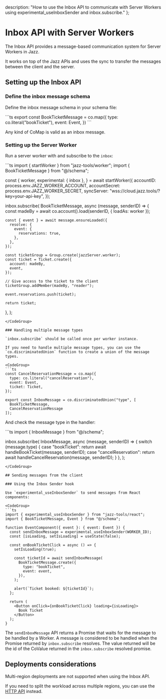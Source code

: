   description: "How to use the Inbox API to communicate with Server Workers using experimental_useInboxSender and inbox.subscribe."
};


# Inbox API with Server Workers

The Inbox API provides a message-based communication system for Server Workers in Jazz. 

It works on top of the Jazz APIs and uses the sync to transfer the messages between the client and the server.

## Setting up the Inbox API

### Define the inbox message schema

Define the inbox message schema in your schema file:

<CodeGroup>
```ts
export const BookTicketMessage = co.map({
  type: co.literal("bookTicket"),
  event: Event,
})
```
</CodeGroup>

Any kind of CoMap is valid as an inbox message.

### Setting up the Server Worker

Run a server worker with and subscribe to the `inbox`:

<CodeGroup>
```ts
import { startWorker } from "jazz-tools/worker";
import { BookTicketMessage } from "@/schema";

const {
  worker,
  experimental: { inbox },
} = await startWorker({
  accountID: process.env.JAZZ_WORKER_ACCOUNT,
  accountSecret: process.env.JAZZ_WORKER_SECRET,
  syncServer: "wss://cloud.jazz.tools/?key=your-api-key",
});

inbox.subscribe(
  BookTicketMessage,
  async (message, senderID) => {
    const madeBy = await co.account().load(senderID, { loadAs: worker });

    const { event } = await message.ensureLoaded({
      resolve: {
        event: {
          reservations: true,
        },
      },
    });

    const ticketGroup = Group.create(jazzServer.worker);
    const ticket = Ticket.create({
      account: madeBy,
      event,
    });

    // Give access to the ticket to the client
    ticketGroup.addMember(madeBy, "reader");

    event.reservations.push(ticket);

    return ticket;
  },
);
```
</CodeGroup>

### Handling multiple message types

`inbox.subscribe` should be called once per worker instance.

If you need to handle multiple message types, you can use the `co.discriminatedUnion` function to create a union of the message types.

<CodeGroup>
```ts
const CancelReservationMessage = co.map({
  type: co.literal("cancelReservation"),
  event: Event,
  ticket: Ticket,
});

export const InboxMessage = co.discriminatedUnion("type", [
  BookTicketMessage,
  CancelReservationMessage
]);
```
</CodeGroup>

And check the message type in the handler:

<CodeGroup>
```ts
import { InboxMessage } from "@/schema";

inbox.subscribe(
  InboxMessage,
  async (message, senderID) => {
    switch (message.type) {
      case "bookTicket":
        return await handleBookTicket(message, senderID);
      case "cancelReservation":
        return await handleCancelReservation(message, senderID);
    }
  },
);
```
</CodeGroup>

## Sending messages from the client

### Using the Inbox Sender hook

Use `experimental_useInboxSender` to send messages from React components:

<CodeGroup>
```ts
import { experimental_useInboxSender } from "jazz-tools/react";
import { BookTicketMessage, Event } from "@/schema";

function EventComponent({ event }: { event: Event }) {
  const sendInboxMessage = experimental_useInboxSender(WORKER_ID);
  const [isLoading, setIsLoading] = useState(false);

  const onBookTicketClick = async () => {
    setIsLoading(true);

    const ticketId = await sendInboxMessage(
      BookTicketMessage.create({
        type: "bookTicket",
        event: event,
      }),
    );

    alert(`Ticket booked: ${ticketId}`);
  };

  return (
    <Button onClick={onBookTicketClick} loading={isLoading}>
      Book Ticket
    </Button>
  );
}
```
</CodeGroup>

The `sendInboxMessage` API returns a Promise that waits for the message to be handled by a Worker. 
A message is considered to be handled when the Promise returned by `inbox.subscribe` resolves. 
The value returned will be the id of the CoValue returned in the `inbox.subscribe` resolved promise.


## Deployments considerations

Multi-region deployments are not supported when using the Inbox API.

If you need to split the workload across multiple regions, you can use the [HTTP API](./http-requests.mdx) instead.
